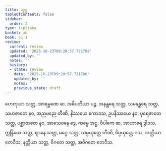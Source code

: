 ```yaml
---
title: သုဒ္ဓ
tableOfContents: false
sidebar:
  order: 2
type: tipitaka
basket: ab
book: p1-1
review:
  current: review
  updated: '2025-10-23T09:20:57.721788'
  updated_by: ''
  notes: ''
  history:
  - state: review
    date: '2025-10-23T09:20:57.721788'
    updated_by: ''
    notes: ''
    previous_state: draft
---
```



<ReviewStatus review={frontmatter.review} showDetails={true} />

<HypothesisAnnotation frontmatter={frontmatter} />

<DynamicBreadcrumb />

<Division number="88" book="p1-1" e="ch" v="36" p="436">

<Paragraph number="2766" book="p1-1">
ဟေတုယာ သတ္တ, အာရမ္မဏေ ဆ, အဓိပတိယာ ပဉ္စ, အနန္တရေ သတ္တ, သမနန္တရေ သတ္တ, သဟဇာတေ နဝ, အညမညေ တီဏိ, နိဿယေ ဧကာဒသ, ဥပနိဿယေ နဝ, ပုရေဇာတေ သတ္တ, ပစ္ဆာဇာတေ နဝ, အာသေဝနေ ဒွေ, ကမ္မေ အဋ္ဌ, ဝိပါကေ ဆ, အာဟာရေ ဒွါဒသ, ဣန္ဒြိယေ သတ္တ, ဈာနေ သတ္တ, မဂ္ဂေ သတ္တ, သမ္ပယုတ္တေ တီဏိ, ဝိပ္ပယုတ္တေ ဒသ, အတ္ထိယာ တေဝီသ, နတ္ထိယာ သတ္တ, ဝိဂတေ သတ္တ, အဝိဂတေ တေဝီသ.
</Paragraph>
</Division>